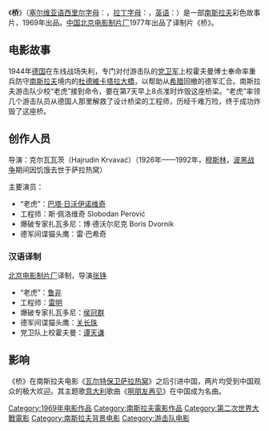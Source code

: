 {{Unreferenced|time=2020-09-10T09:04:03+00:00}}
{{Infobox Film
| name           = 桥
| original_name  = {{lang|sr|Мост}}
| image          = 
| image size     = 
| alt            =
| cn_image       = 
| hk_image       = 
| tw_image       = 
| caption        = 
| director       = 哈·克尔瓦瓦茨 Hajrudin Krvavac
| producer       = Iso Tauber
| writer         = 乔治·列波维奇、普·格鲁波维奇
| based on       = 
| narrator       = 
| starring       = [[巴塔·日沃伊诺维奇|巴塔·日沃伊诺维奇]]、斯·佩洛维奇 Slobodan Perović、博·德沃尼克 Boris Dvornik、伊·加洛 Igor Galo等
| music          = Nino Jevic
| cinematography = Ognjen Milicevic
| editing        = Blanka Jevic
| studio         = 波斯纳电影制片厂
| distributor    = 
| released       = [[1969|1969]]（[[南斯拉夫社会主义联邦共和国|南斯拉夫]]）[[1977|1977]]（[[中华人民共和国|中国]]）
| runtime        = 105 分鐘
| country        = {{flag|SFR Yugoslavia|name=南斯拉夫}}
| language       = [[塞尔维亚-克罗地亚语|塞尔维亚-克罗地亚语]]、[[德语|德语]]
| budget         = 
| gross          = 
| preceded_by    = 
| followed_by    = 
| amg_id         = 
| imdb_id        = 0074921
| cn_name        = 桥
| hk_name        = 
| tw_name        = 
}}

《'''桥 '''》（[[塞尔维亚语|塞尔维亚语]][[西里尔字母|西里尔字母]]：{{lang|sr|Мост}}，[[拉丁字母|拉丁字母]]：{{lang|sh|Most}}，[[英语|英语]]：{{lang|en|The Bridge}}）是一部[[南斯拉夫社会主义联邦共和国|南斯拉夫]]彩色故事片，1969年出品。[[中国|中国]][[北京电影制片厂|北京电影制片厂]]1977年出品了译制片《桥》。

== 电影故事 ==

1944年[[德国|德国]]在东线战场失利，专门对付游击队的[[党卫军|党卫军]]上校霍夫曼博士奉命率重兵防守[[南斯拉夫|南斯拉夫]]境内的[[杜德維卡塔拉大橋|杜德維卡塔拉大橋]]，以帮助从[[希腊|希腊]]回撤的德军汇合。南斯拉夫游击队少校“老虎”接到命令，要在第7天早上8点准时炸毁这座桥梁。“老虎”率领几个游击队员从德国人那里解救了设计桥梁的工程师，历经千难万险，终于成功炸毁了这座桥。

== 创作人员 ==
导演：克尔瓦瓦茨（Hajrudin Krvavać）（1926年——1992年，[[穆斯林|穆斯林]]，[[波黑战争|波黑战争]]期间因饥饿去世于萨拉热窝）

主要演员：
* “老虎”：[[巴塔·日沃伊诺维奇|巴塔·日沃伊诺维奇]]
* 工程师：斯·佩洛维奇 Slobodan Perović
* 爆破专家扎瓦多尼：博·德沃尔尼克 Boris Dvornik
* 德军间谍猫头鹰：雷·巴希奇

=== 汉语译制 ===
[[北京电影制片厂|北京电影制片厂]]译制，导演[[张铮|张铮]]
* “老虎”：[[鲁非|鲁非]]
* 工程师：[[雷明|雷明]]
* 爆破专家扎瓦多尼：[[侯冠群|侯冠群]]
* 德军间谍猫头鹰：[[关长珠|关长珠]]
* 党卫队上校霍夫曼：[[谭天谦|谭天谦]]

== 影响 ==
《桥》在南斯拉夫电影《[[瓦尔特保卫萨拉热窝|瓦尔特保卫萨拉热窝]]》之后引进中国，两片均受到中国观众的极大欢迎。其主题歌[[意大利|意大利]]歌曲《[[啊朋友再见|啊朋友再见]]》在中国成为名曲。

{{DEFAULTSORT:Most}}
[[Category:1969年电影作品|Category:1969年电影作品]]
[[Category:南斯拉夫電影作品|Category:南斯拉夫電影作品]]
[[Category:第二次世界大戰電影|Category:第二次世界大戰電影]]
[[Category:南斯拉夫背景电影|Category:南斯拉夫背景电影]]
[[Category:游击队电影|Category:游击队电影]]